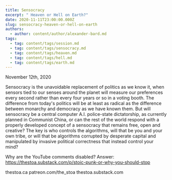 ```yaml
---
title: Sensocracy
excerpt: " Heaven or Hell on Earth?"
date: 2020-11-11T23:00:00.000Z
slug: sensocracy-heaven-or-hell-on-earth
authors:
  - author: content/author/alexander-bard.md
tags:
  - tag: content/tags/session.md
  - tag: content/tags/sensocracy.md
  - tag: content/tags/heaven.md
  - tag: content/tags/hell.md
  - tag: content/tags/earth.md
---
```


November 12th, 2020

Sensocracy is the unavoidable replacement of politics as we know it, when sensors tied to our senses around the planet will measure our preferences every second rather than every four years or so in a voting booth. The difference from today's politics will be at least as radical as the difference between monarchy and democracy as we have known them. But will sensocracy be a central computer A.I. police-state dictatorship, as currently planned in Communist China, or can the rest of the world respond with a properly developed concept of a sensocracy that remains free, open and creative? The key is who controls the algorithms, will that be you and your own tribe, or will that be algorithms corrupted by desperate capital and manipulated by invasive political correctness that instead control your mind?

Why are the YouTube comments disabled? Answer: https://thestoa.substack.com/p/stoic-punk-or-why-you-should-stop

thestoa.ca
patreon.com/the_stoa
thestoa.substack.com

